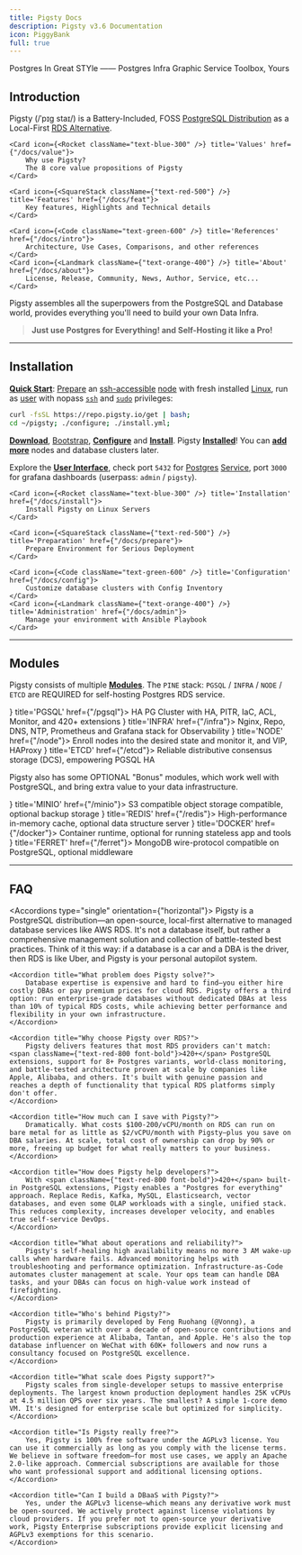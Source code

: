 ```yaml
---
title: Pigsty Docs
description: Pigsty v3.6 Documentation
icon: PiggyBank
full: true
---
```


<span className="text-sky-700 font-black">P</span>ostgres <span className="text-blue-400 font-black">I</span>n <span className="text-orange-500 font-black">G</span>reat <span className="text-gray-500 font-black">S</span><span className="text-red-700 font-black">T</span><span className="text-green-600 font-black">Y</span>le ——
<span className="text-sky-700 font-black">P</span>ostgres
<span className="text-blue-400 font-black">I</span>nfra
<span className="text-orange-500 font-black">G</span>raphic
<span className="text-gray-500 font-black">S</span>ervice
<span className="text-red-700 font-black">T</span>oolbox, 
<span className="text-green-600 font-black">Y</span>ours



## Introduction

<span className="text-black font-black">Pigsty</span> <span className="text-fd-muted-foreground text-sm">(/ˈpɪɡ staɪ/)</span>
is a Battery-Included, FOSS <a href="/docs/intro/distro"><span className="text-sky-700 font-black">PostgreSQL Distribution</span></a>
as a Local-First <a href="/docs/intro/rds"><span className="text-amber-600 font-black">RDS Alternative</span></a>.

<Cards>

    <Card icon={<Rocket className="text-blue-300" />} title='Values' href={"/docs/value"}>
        Why use Pigsty?
        The 8 core value propositions of Pigsty
    </Card>

    <Card icon={<SquareStack className={"text-red-500"} />} title='Features' href={"/docs/feat"}>
        Key features, Highlights and Technical details
    </Card>

    <Card icon={<Code className="text-green-600" />} title='References' href={"/docs/intro"}>
        Architecture, Use Cases, Comparisons, and other references
    </Card>
    <Card icon={<Landmark className={"text-orange-400"} />} title='About' href={"/docs/about"}>
        License, Release, Community, News, Author, Service, etc...
    </Card>

</Cards>

Pigsty assembles all the superpowers from the PostgreSQL and Database world, provides everything you'll need to build your own Data Infra.

> **Just use Postgres for Everything! and Self-Hosting it like a Pro!**



--------

## Installation

[**Quick Start**](/docs/install/start): [Prepare](/docs/prepare) an [ssh-accessible](/docs/prepare/admin#check-accessibility) [node](/docs/prepare/hardware#node) with fresh installed [Linux](/docs/prepare/linux),
run as [user](/docs/prepare/admin#user) with nopass [`ssh`](/docs/prepare/admin#ssh) and [`sudo`](/docs/prepare/admin#sudo-privileges) privileges:

```bash title="install"
curl -fsSL https://repo.pigsty.io/get | bash;
cd ~/pigsty; ./configure; ./install.yml;
```

[**Download**](/docs/prepare/software#pigsty), [Bootstrap](/docs/install/offline#bootstrap), [**Configure**](/docs/config/configure) and [**Install**](/docs/install). Pigsty [**Installed**](/docs/install)! You can [**add more**](/docs/install/multinode) nodes and database clusters later.

Explore the [**User Interface**](/docs/install/interface), check port `5432` for [Postgres](/pgsql) [Service](/pgsql/service), port `3000` for grafana dashboards (userpass: `admin` / `pigsty`).

<Cards>

    <Card icon={<Rocket className="text-blue-300" />} title='Installation' href={"/docs/install"}>
        Install Pigsty on Linux Servers
    </Card>

    <Card icon={<SquareStack className={"text-red-500"} />} title='Preparation' href={"/docs/prepare"}>
        Prepare Environment for Serious Deployment
    </Card>

    <Card icon={<Code className="text-green-600" />} title='Configuration' href={"/docs/config"}>
        Customize database clusters with Config Inventory
    </Card>
    <Card icon={<Landmark className={"text-orange-400"} />} title='Administration' href={"/docs/admin"}>
        Manage your environment with Ansible Playbook
    </Card>

</Cards>

--------

## Modules

Pigsty consists of multiple [**Modules**](/docs/intro/module). The `PINE` stack: `PGSQL` / `INFRA` / `NODE` / `ETCD` are <span className="text-sky-700 font-black">REQUIRED</span> for self-hosting Postgres RDS service.

<Cards>
    <Card icon={<Database className="text-sky-600" />} title='PGSQL' href={"/pgsql"}>
        HA PG Cluster with HA, PITR, IaC, ACL, Monitor, and 420+ extensions
    </Card>
    <Card icon={<Landmark className="text-green-700" />} title='INFRA' href={"/infra"}>
        Nginx, Repo, DNS, NTP, Prometheus and Grafana stack for Observability
    </Card>
    <Card icon={<CpuIcon className={"text-amber-500"} />} title='NODE' href={"/node"}>
        Enroll nodes into the desired state and monitor it, and VIP, HAProxy
    </Card>
    <Card icon={<Settings className={"text-sky-400"} />} title='ETCD' href={"/etcd"}>
        Reliable distributive consensus storage (DCS), empowering PGSQL HA
    </Card>
</Cards>

Pigsty also has some <span className="text-emerald-500 font-black">OPTIONAL</span> "Bonus" modules, which work well with PostgreSQL, and bring extra value to your data infrastructure.

<Cards>
    <Card icon={<Box className="text-red-800" />} title='MINIO' href={"/minio"}>
        S3 compatible object storage compatible, optional backup storage
    </Card>
    <Card icon={<Layers className="text-red-400" />} title='REDIS' href={"/redis"}>
        High-performance in-memory cache, optional data structure server
    </Card>
    <Card icon={<Container className="text-blue-500" />} title='DOCKER' href={"/docker"}>
        Container runtime, optional for running stateless app and tools
    </Card>
    <Card icon={<Leaf className="text-gray-500" />} title='FERRET' href={"/ferret"}>
        MongoDB wire-protocol compatible on PostgreSQL, optional middleware
    </Card>
</Cards>

--------

## FAQ


<Accordions type="single" orientation={"horizontal"}>
    <Accordion title="What is Pigsty?">
        Pigsty is a PostgreSQL distribution—an open-source, local-first alternative to managed database services like AWS RDS. It's not a database itself, but rather a comprehensive management solution and collection of battle-tested best practices. Think of it this way: if a database is a car and a DBA is the driver, then RDS is like Uber, and Pigsty is your personal autopilot system.
    </Accordion>
    
    <Accordion title="What problem does Pigsty solve?">
        Database expertise is expensive and hard to find—you either hire costly DBAs or pay premium prices for cloud RDS. Pigsty offers a third option: run enterprise-grade databases without dedicated DBAs at less than 10% of typical RDS costs, while achieving better performance and flexibility in your own infrastructure.
    </Accordion>
    
    <Accordion title="Why choose Pigsty over RDS?">
        Pigsty delivers features that most RDS providers can't match: <span className={"text-red-800 font-bold"}>420+</span> PostgreSQL extensions, support for 8+ Postgres variants, world-class monitoring, and battle-tested architecture proven at scale by companies like Apple, Alibaba, and others. It's built with genuine passion and reaches a depth of functionality that typical RDS platforms simply don't offer.
    </Accordion>
    
    <Accordion title="How much can I save with Pigsty?">
        Dramatically. What costs $100-200/vCPU/month on RDS can run on bare metal for as little as $2/vCPU/month with Pigsty—plus you save on DBA salaries. At scale, total cost of ownership can drop by 90% or more, freeing up budget for what really matters to your business.
    </Accordion>
    
    <Accordion title="How does Pigsty help developers?">
        With <span className={"text-red-800 font-bold"}>420+</span> built-in PostgreSQL extensions, Pigsty enables a "Postgres for everything" approach. Replace Redis, Kafka, MySQL, Elasticsearch, vector databases, and even some OLAP workloads with a single, unified stack. This reduces complexity, increases developer velocity, and enables true self-service DevOps.
    </Accordion>
    
    <Accordion title="What about operations and reliability?">
        Pigsty's self-healing high availability means no more 3 AM wake-up calls when hardware fails. Advanced monitoring helps with troubleshooting and performance optimization. Infrastructure-as-Code automates cluster management at scale. Your ops team can handle DBA tasks, and your DBAs can focus on high-value work instead of firefighting.
    </Accordion>
    
    <Accordion title="Who's behind Pigsty?">
        Pigsty is primarily developed by Feng Ruohang (@Vonng), a PostgreSQL veteran with over a decade of open-source contributions and production experience at Alibaba, Tantan, and Apple. He's also the top database influencer on WeChat with 60K+ followers and now runs a consultancy focused on PostgreSQL excellence.
    </Accordion>
    
    <Accordion title="What scale does Pigsty support?">
        Pigsty scales from single-developer setups to massive enterprise deployments. The largest known production deployment handles 25K vCPUs at 4.5 million QPS over six years. The smallest? A simple 1-core demo VM. It's designed for enterprise scale but optimized for simplicity.
    </Accordion>
    
    <Accordion title="Is Pigsty really free?">
        Yes, Pigsty is 100% free software under the AGPLv3 license. You can use it commercially as long as you comply with the license terms. We believe in software freedom—for most use cases, we apply an Apache 2.0-like approach. Commercial subscriptions are available for those who want professional support and additional licensing options.
    </Accordion>
    
    <Accordion title="Can I build a DBaaS with Pigsty?">
        Yes, under the AGPLv3 license—which means any derivative work must be open-sourced. We actively protect against license violations by cloud providers. If you prefer not to open-source your derivative work, Pigsty Enterprise subscriptions provide explicit licensing and AGPLv3 exemptions for this scenario.
    </Accordion>
</Accordions>


